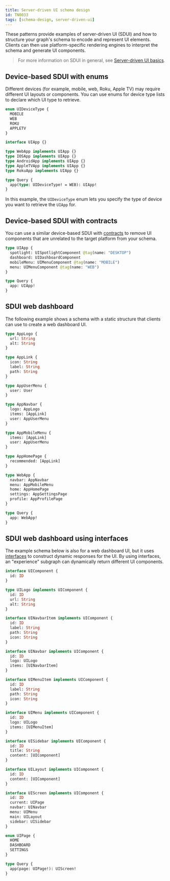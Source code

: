 ```yaml
---
title: Server-driven UI schema design
id: TN0033
tags: [schema-design, server-driven-ui]
---
```


These patterns provide examples of server-driven UI (SDUI) and how to structure your graph's schema to encode and represent UI elements. Clients can then use platform-specific rendering engines to interpret the schema and generate UI components.

> For more information on SDUI in general, see [Server-driven UI basics](TN0032-sdui-basics/).

## Device-based SDUI with enums

Different devices (for example, mobile, web, Roku, Apple TV) may require different UI layouts or components. You can use enums for device type lists to declare which UI type to retrieve.

```graphql
enum UIDeviceType {
  MOBILE
  WEB
  ROKU
  APPLETV
}

interface UIApp {}

type WebApp implements UIApp {}
type IOSApp implements UIApp {}
type AndroidApp implements UIApp {}
type AppleTVApp implements UIApp {}
type RokuApp implements UIApp {}

type Query {
  app(type: UIDeviceType! = WEB): UIApp!
}
```

In this example, the `UIDeviceType` enum lets you specify the type of device you want to retrieve the `UIApp` for.

## Device-based SDUI with contracts

You can use a similar device-based SDUI with [contracts](/graphos/delivery/contracts/) to remove UI components that are unrelated to the target platform from your schema.

```graphql
type UIApp {
  spotlight: UISpotlightComponent @tag(name: "DESKTOP")
  dashboard: UIDashboardComponent
  mobileMenu: UIMenuComponent @tag(name: "MOBILE")
  menu: UIMenuComponent @tag(name: "WEB")
}

type Query {
  app: UIApp!
}
```

## SDUI web dashboard

The following example shows a schema with a static structure that clients can use to create a web dashboard UI.

```graphql
type AppLogo {
  url: String
  alt: String
}

type AppLink {
  icon: String
  label: String
  path: String
}

type AppUserMenu {
  user: User
}

type AppNavbar {
  logo: AppLogo
  items: [AppLink]
  user: AppUserMenu
}

type AppMobileMenu {
  items: [AppLink]
  user: AppUserMenu
}

type AppHomePage {
  recommended: [AppLink]
}

type WebApp {
  navbar: AppNavbar
  menu: AppMobileMenu
  home: AppHomePage
  settings: AppSettingsPage
  profile: AppProfilePage
}

type Query {
  app: WebApp!
}
```

## SDUI web dashboard using interfaces

The example schema below is also for a web dashboard UI, but it uses [interfaces](/apollo-server/schema/unions-interfaces/#interface-type) to construct dynamic responses for the UI. By using interfaces, an "experience" subgraph can dynamically return different UI components.

```graphql
interface UIComponent {
  id: ID
}

type UILogo implements UIComponent {
  id: ID
  url: String
  alt: String
}

interface UINavbarItem implements UIComponent {
  id: ID
  label: String
  path: String
  icon: String
}

interface UINavbar implements UIComponent {
  id: ID
  logo: UILogo
  items: [UINavbarItem]
}

interface UIMenuItem implements UIComponent {
  id: ID
  label: String
  path: String
  icon: String
}

interface UIMenu implements UIComponent {
  id: ID
  logo: UILogo
  items: [UIMenuItem]
}

interface UISidebar implements UIComponent {
  id: ID
  title: String
  content: [UIComponent]
}

interface UILayout implements UIComponent {
  id: ID
  content: [UIComponent]
}

interface UIScreen implements UIComponent {
  id: ID
  current: UIPage
  navbar: UINavbar
  menu: UIMenu
  main: UILayout
  sidebar: UISidebar
}

enum UIPage {
  HOME
  DASHBOARD
  SETTINGS
}

type Query {
  app(page: UIPage!): UIScreen!
}
```
